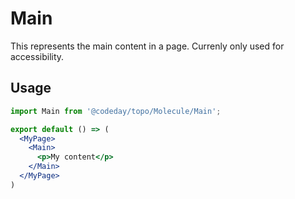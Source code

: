 
<Meta title="Organism/Main" component={Main} />

# Main

This represents the main content in a page. Currenly only used for accessibility.

## Usage

```jsx
import Main from '@codeday/topo/Molecule/Main';

export default () => (
  <MyPage>
    <Main>
      <p>My content</p>
    </Main>
  </MyPage>
)
```
